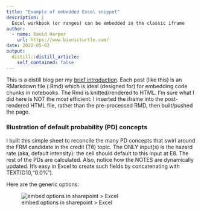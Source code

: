 ```yaml
---
title: "Example of embedded Excel snippet"
description: |
  Excel workbook (or ranges) can be embedded in the classic iframe
author:
  - name: David Harper
    url: https://www.bionicturtle.com/
date: 2022-05-02
output:
  distill::distill_article:
    self_contained: false
---
```


This is a distill blog per my [brief introduction](https://dh-data.org/posts/2022-01-11-new-distill-site-in-15-minutes/). Each post (like this) is an RMarkdown file (.Rmd) which is ideal (designed for) for embedding code chunks in notebooks. The Rmd is knitted/rendered to HTML. I'm sure what I did here is NOT the most efficient: I inserted the iframe into the post-rendered HTML file, rather than the pre-processed RMD, then built/pushed the page. 

### Illustration of default probability (PD) concepts

I built this simple sheet to reconcile the many PD concepts that swirl around the FRM candidate in the credit (T6) topic. The ONLY input(s) is the hazard rate (aka, default intensity): the cell should default to this input at E8. The rest of the PDs are calculated. Also, notice how the NOTES are dynamically updated. It's easy in Excel to create such fields by concatenating with TEXT(G10,"0.0%"). 


Here are the generic options:

![embed options in sharepoint > Excel](sharepoint-share.png)







